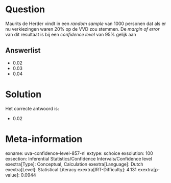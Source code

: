 Question
========

Maurits de Herder vindt in een *random sample* van 1000 personen dat als
er nu verkiezingen waren 20% op de VVD zou stemmen. De *margin of error*
van dit resultaat is bij een *confidence level* van 95% gelijk aan

Answerlist
----------

* 0.02
* 0.03
* 0.04

Solution
========

Het correcte antwoord is: 

* 0.02

Meta-information
================
exname: uva-confidence-level-857-nl
extype: schoice
exsolution: 100
exsection: Inferential Statistics/Confidence Intervals/Confidence level
exextra[Type]: Conceptual, Calculation
exextra[Language]: Dutch
exextra[Level]: Statistical Literacy
exextra[IRT-Difficulty]: 4.131
exextra[p-value]: 0.0944
